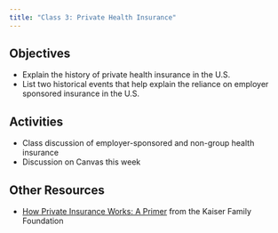 ```yaml
---
title: "Class 3: Private Health Insurance"
---
```


## Objectives
- Explain the history of private health insurance in the U.S.
- List two historical events that help explain the reliance on employer sponsored insurance in the U.S.

## Activities 
- Class discussion of employer-sponsored and non-group health insurance
- Discussion on Canvas this week

## Other Resources
- [How Private Insurance Works: A Primer](https://www.kff.org/wp-content/uploads/2013/01/how-private-insurance-works-a-primer-report.pdf) from the Kaiser Family Foundation
